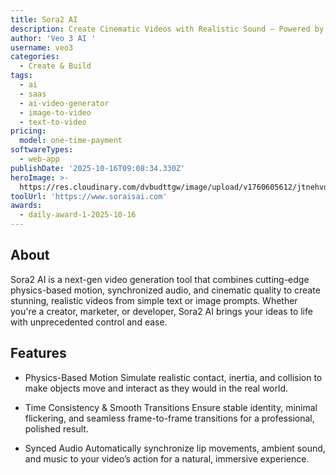 ```yaml
---
title: Sora2 AI
description: Create Cinematic Videos with Realistic Sound — Powered by Sora2 AI
author: 'Veo 3 AI '
username: veo3
categories:
  - Create & Build
tags:
  - ai
  - saas
  - ai-video-generator
  - image-to-video
  - text-to-video
pricing:
  model: one-time-payment
softwareTypes:
  - web-app
publishDate: '2025-10-16T09:08:34.330Z'
heroImage: >-
  https://res.cloudinary.com/dvbudttgw/image/upload/v1760605612/jtnehvd6dyygjkckglyr.png
toolUrl: 'https://www.soraisai.com'
awards:
  - daily-award-1-2025-10-16
---
```

## About
Sora2 AI is a next-gen video generation tool that combines cutting-edge physics-based motion, synchronized audio, and cinematic quality to create stunning, realistic videos from simple text or image prompts. Whether you're a creator, marketer, or developer, Sora2 AI brings your ideas to life with unprecedented control and ease.

## Features
- Physics-Based Motion
Simulate realistic contact, inertia, and collision to make objects move and interact as they would in the real world.

- Time Consistency & Smooth Transitions
Ensure stable identity, minimal flickering, and seamless frame-to-frame transitions for a professional, polished result.

- Synced Audio
Automatically synchronize lip movements, ambient sound, and music to your video’s action for a natural, immersive experience.
